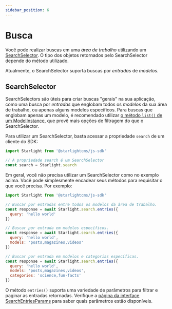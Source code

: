 ```yaml
---
sidebar_position: 6
---
```


# Busca

Você pode realizar buscas em uma *área de trabalho* utilizando um [SearchSelector](/api/interface/SearchSelector).
O tipo dos objetos retornados pelo SearchSelector depende do método utilizado.

Atualmente, o SearchSelector suporta buscas por *entradas* de *modelos*.

## SearchSelector

<APILink to="/api/interface/SearchSelector"/>

SearchSelectors são úteis para criar buscas "gerais" na sua aplicação, como uma busca por *entradas* que englobam
todos os *modelos* da sua área de trabalho, ou apenas alguns modelos específicos. Para buscas que englobam apenas um
modelo, é recomendado utilizar [o método `list()` de um ModelInstance](/api/interface/ModelInstance), que provê mais
opções de filtragem do que o SearchSelector.

Para utilizar um SearchSelector, basta acessar a propriedade `search` de um cliente do SDK:

```js
import Starlight from '@starlightcms/js-sdk'

// A propriedade search é um SearchSelector
const search = Starlight.search
```

Em geral, você não precisa utilizar um SearchSelector como no exemplo acima. Você pode simplesmente encadear seus
métodos para requisitar o que você precisa. Por exemplo:

```js
import Starlight from '@starlightcms/js-sdk'

// Buscar por entradas entre todos os modelos da área de trabalho.
const response = await Starlight.search.entries({
  query: 'hello world'
})

// Buscar por entrada em modelos específicos.
const response = await Starlight.search.entries({
  query: 'hello world',
  models: 'posts,magazines,videos'
})

// Buscar por entrada em modelos e categorias específicas.
const response = await Starlight.search.entries({
  query: 'hello world',
  models: 'posts,magazines,videos',
  categories: 'science,fun-facts'
})
```

O método `entries()` suporta uma variedade de parâmetros para filtrar e paginar as entradas retornadas. Verifique a
[página da interface SearchEntriesParams](/api/interface/SearchEntriesParams) para saber quais parâmetros estão disponíveis.
